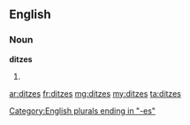 ==English==

===Noun===
'''ditzes'''

# {{plural of|[[ditz]]}}

[[Category:English plurals ending in "-es"]]

[[ar:ditzes]]
[[fr:ditzes]]
[[mg:ditzes]]
[[my:ditzes]]
[[ta:ditzes]]